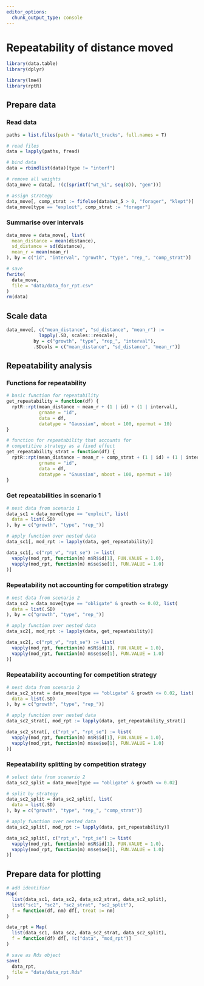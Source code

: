 ```yaml
---
editor_options: 
  chunk_output_type: console
---
```

# Repeatability of distance moved

```r
library(data.table)
library(dplyr)

library(lme4)
library(rptR)
```

## Prepare data

### Read data

```r
paths = list.files(path = "data/lt_tracks", full.names = T)

# read files
data = lapply(paths, fread)

# bind data
data = rbindlist(data)[type != "interf"]

# remove all weights
data_move = data[, !(c(sprintf("wt_%i", seq(8)), "gen"))]

# assign strategy
data_move[, comp_strat := fifelse(data$wt_5 > 0, "forager", "klept")]
data_move[type == "exploit", comp_strat := "forager"]
```

### Summarise over intervals

```r
data_move = data_move[, list(
  mean_distance = mean(distance),
  sd_distance = sd(distance),
  mean_r = mean(mean_r)
), by = c("id", "interval", "growth", "type", "rep_", "comp_strat")]

# save
fwrite(
  data_move,
  file = "data/data_for_rpt.csv"
)
rm(data)
```

## Scale data

```r
data_move[, c("mean_distance", "sd_distance", "mean_r") := 
            lapply(.SD, scales::rescale), 
          by = c("growth", "type", "rep_", "interval"),
          .SDcols = c("mean_distance", "sd_distance", "mean_r")]
```

## Repeatability analysis

### Functions for repeatability

```r
# basic function for repeatability
get_repeatability = function(df) {
  rptR::rpt(mean_distance ~ mean_r + (1 | id) + (1 | interval), 
            grname = "id", 
            data = df, 
            datatype = "Gaussian", nboot = 100, npermut = 10)
}

# function for repeatability that accounts for
# competitive strategy as a fixed effect
get_repeatability_strat = function(df) {
  rptR::rpt(mean_distance ~ mean_r + comp_strat + (1 | id) + (1 | interval), 
            grname = "id", 
            data = df, 
            datatype = "Gaussian", nboot = 100, npermut = 10)
}
```

### Get repeatabilities in scenario 1

```r
# nest data from scenario 1
data_sc1 = data_move[type == "exploit", list(
  data = list(.SD)
), by = c("growth", "type", "rep_")]

# apply function over nested data
data_sc1[, mod_rpt := lapply(data, get_repeatability)]

data_sc1[, c("rpt_v", "rpt_se") := list(
  vapply(mod_rpt, function(m) m$R$id[1], FUN.VALUE = 1.0),
  vapply(mod_rpt, function(m) m$se$se[1], FUN.VALUE = 1.0)
)]
```

### Repeatability not accounting for competition strategy

```r
# nest data from scenario 2
data_sc2 = data_move[type == "obligate" & growth <= 0.02, list(
  data = list(.SD)
), by = c("growth", "type", "rep_")]

# apply function over nested data
data_sc2[, mod_rpt := lapply(data, get_repeatability)]

data_sc2[, c("rpt_v", "rpt_se") := list(
  vapply(mod_rpt, function(m) m$R$id[1], FUN.VALUE = 1.0),
  vapply(mod_rpt, function(m) m$se$se[1], FUN.VALUE = 1.0)
)]
```

### Repeatability accounting for competition strategy

```r
# nest data from scenario 2
data_sc2_strat = data_move[type == "obligate" & growth <= 0.02, list(
  data = list(.SD)
), by = c("growth", "type", "rep_")]

# apply function over nested data
data_sc2_strat[, mod_rpt := lapply(data, get_repeatability_strat)]

data_sc2_strat[, c("rpt_v", "rpt_se") := list(
  vapply(mod_rpt, function(m) m$R$id[1], FUN.VALUE = 1.0),
  vapply(mod_rpt, function(m) m$se$se[1], FUN.VALUE = 1.0)
)]
```

### Repeatability splitting by competition strategy

```r
# select data from scenario 2
data_sc2_split = data_move[type == "obligate" & growth <= 0.02]

# split by strategy
data_sc2_split = data_sc2_split[, list(
  data = list(.SD)
), by = c("growth", "type", "rep_", "comp_strat")]

# apply function over nested data
data_sc2_split[, mod_rpt := lapply(data, get_repeatability)]

data_sc2_split[, c("rpt_v", "rpt_se") := list(
  vapply(mod_rpt, function(m) m$R$id[1], FUN.VALUE = 1.0),
  vapply(mod_rpt, function(m) m$se$se[1], FUN.VALUE = 1.0)
)]
```

## Prepare data for plotting

```r
# add identifier
Map(
  list(data_sc1, data_sc2, data_sc2_strat, data_sc2_split),
  list("sc1", "sc2", "sc2_strat", "sc2_split"),
  f = function(df, nm) df[, treat := nm]
)
```

```r
data_rpt = Map(
  list(data_sc1, data_sc2, data_sc2_strat, data_sc2_split),
  f = function(df) df[, !c("data", "mod_rpt")]
)
```

```r
# save as Rds object
save(
  data_rpt,
  file = "data/data_rpt.Rds"
)
```
